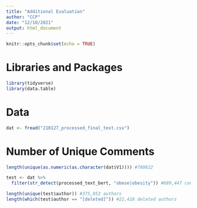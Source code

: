 ```yaml
---
title: "Additional Evaluation"
author: "CCP"
date: "12/10/2021"
output: html_document
---
```


```r
knitr::opts_chunk$set(echo = TRUE)
```

# Libraries and Packages
```r
library(tidyverse)
library(data.table)
```

# Data
```r
dat <- fread("210127_processed_final_text.csv")
```

# Number of Unique Comments
```r
length(unique(as.numeric(as.character(dat$V1)))) #780822

test <- dat %>%
  filter(str_detect(processed_text_bert, "obese|obesity")) #689,447 comments

length(unique(test$author)) #375,053 authors
length(which(test$author == "[deleted]")) #22,418 deleted authors
```

